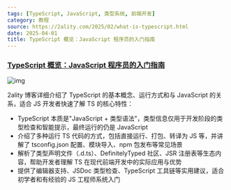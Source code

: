 ```yaml
---
tags: [TypeScript, JavaScript, 类型系统, 前端开发]
category: 教程
source: https://2ality.com/2025/02/what-is-typescript.html
date: 2025-04-01
title: TypeScript 概览：JavaScript 程序员的入门指南
---
```


### [TypeScript 概览：JavaScript 程序员的入门指南](https://2ality.com/2025/02/what-is-typescript.html)

![img](https://img.mengpeng.tech/i/2025/04/16/67ff467aae64c.webp)

2ality 博客详细介绍了 TypeScript 的基本概念、运行方式和与 JavaScript 的关系，适合 JS 开发者快速了解 TS 的核心特性：

- TypeScript 本质是"JavaScript + 类型语法"，类型信息仅用于开发阶段的类型检查和智能提示，最终运行的仍是 JavaScript
- 介绍了多种运行 TS 代码的方式，包括直接运行、打包、转译为 JS 等，并讲解了 tsconfig.json 配置、模块导入、npm 包发布等常见场景
- 解析了类型声明文件（.d.ts）、DefinitelyTyped 社区、JSR 注册表等生态内容，帮助开发者理解 TS 在现代前端开发中的实际应用与优势
- 提供了编辑器支持、JSDoc 类型检查、TypeScript 工具链等实用建议，适合初学者和有经验的 JS 工程师系统入门 
